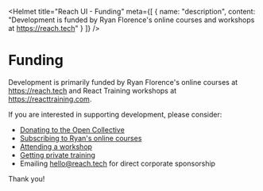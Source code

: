 
<Helmet
  title="Reach UI - Funding"
  meta={[
    {
      name: "description",
      content:
        "Development is funded by Ryan Florence's online courses and workshops at https://reach.tech"
    }
  ]}
/>

# Funding

Development is primarily funded by Ryan Florence's online courses at https://reach.tech and React Training workshops at https://reacttraining.com.

If you are interested in supporting development, please consider:

- [Donating to the Open Collective](https://opencollective.com/reach-ui)
- [Subscribing to Ryan's online courses](https://reach.tech/courses)
- [Attending a workshop](https://reacttraining.com/workshops/)
- [Getting private training](https://reacttraining.com/training/)
- Emailing [hello@reach.tech](mailto:hello@reach.tech) for direct corporate sponsorship

Thank you!
